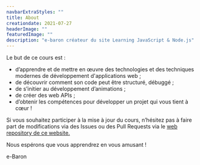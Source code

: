 ```yaml
---
navbarExtraStyles: ""
title: About
creationdate: 2021-07-27
headerImage: ""
featuredImage: ""
description: "e-baron créateur du site Learning JavaScript & Node.js"
---
```


<Section className="pb-3">  
  <Content>
    <p>Le but de ce cours est :</p>
     <ul className="list">
      <li>d’apprendre et de mettre en œuvre des technologies et des techniques modernes de développement d'applications web ;</li>
      <li>de découvrir comment son code peut être structuré, débuggé ;</li>
      <li>de s’initier au développement d’animations ;</li>
      <li>de créer des web APIs ;</li>
      <li>d’obtenir les compétences pour développer un projet qui vous tient à cœur !</li>
    </ul>  
  <p className="pt-3">Si vous souhaitez participer à la mise à jour du cours, n’hésitez pas à faire part de modifications 
  via des Issues ou des Pull Requests via le 
    <a href="https://github.com/e-vinci/myjscourse.git" target="_blank">
    web repository de ce website.</a>
  </p>
  <p className="pt-3">
    Nous espérons que vous apprendrez en vous amusant !
  </p>
  
  <p className="pt-3 text--emphasized">e-Baron</p>
  </Content>
</Section>
